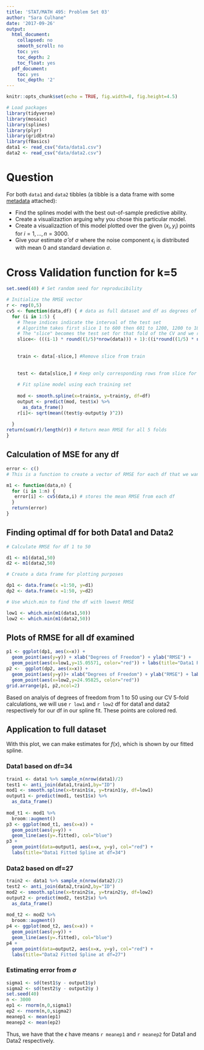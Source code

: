 ```yaml
---
title: 'STAT/MATH 495: Problem Set 03'
author: "Sara Culhane"
date: '2017-09-26'
output:
  html_document:
    collapsed: no
    smooth_scroll: no
    toc: yes
    toc_depth: 2
    toc_float: yes
  pdf_document:
    toc: yes
    toc_depth: '2'
---
```


```r
knitr::opts_chunk$set(echo = TRUE, fig.width=8, fig.height=4.5)

# Load packages
library(tidyverse)
library(mosaic)
library(splines)
library(plyr)
library(gridExtra)
library(fBasics)
data1 <- read_csv("data/data1.csv")
data2 <- read_csv("data/data2.csv")
```


# Question

For both `data1` and `data2` tibbles (a tibble is a data frame with some
[metadata](https://blog.rstudio.com/2016/03/24/tibble-1-0-0#tibbles-vs-data-frames) attached):

* Find the splines model with the best out-of-sample predictive ability.
* Create a visualizaztion arguing why you chose this particular model.
* Create a visualizaztion of this model plotted over the given $(x_i, y_i)$ points for $i=1,\ldots,n=3000$.
* Give your estimate $\widehat{\sigma}$ of $\sigma$ where the noise component $\epsilon_i$ is distributed with mean 0 and standard deviation $\sigma$.


# Cross Validation function for k=5






```r

set.seed(40) # Set random seed for reproducibility 

# Initialize the RMSE vector
r <- rep(0,5)
cv5 <- function(data,df) { # data as full dataset and df as degrees of freedom for spline
  for (i in 1:5) {
    # These indices indicate the interval of the test set
    # Algorithm takes first slice 1 to 600 then 601 to 1200, 1200 to 1800, 1800 to 2400 and 2400        to 300
    # The "slice" becomes the test set for that fold of the CV and we remove the same slice from        our training set
    slice<- (((i-1) * round((1/5)*nrow(data))) + 1):((i*round((1/5) * nrow(data))))
    
   
    train <- data[-slice,] #Remove slice from train
    
   
    test <- data[slice,] # Keep only corresponding rows from slice for test
    
    # Fit spline model using each training set
    
    mod <- smooth.spline(x=train$x, y=train$y, df=df)
    output <- predict(mod, test$x) %>% 
      as_data_frame()
    r[i]<- sqrt(mean((test$y-output$y )^2))
    
  }
return(sum(r)/length(r)) # Return mean RMSE for all 5 folds
}
```

## Calculation of MSE for any df

```r
error <- c()
# This is a function to create a vector of RMSE for each df that we want to look at

m1 <- function(data,n) { 
  for (i in 1:n) {
   error[i] <- cv5(data,i) # stores the mean RMSE from each df
  }
  return(error)
}
```

## Finding optimal df for both Data1 and Data2

```r

# Calculate RMSE for df 1 to 50

d1 <- m1(data1,50)
d2 <- m1(data2,50)

# Create a data frame for plotting purposes

dp1 <- data.frame(x =1:50, y=d1)
dp2 <- data.frame(x =1:50, y=d2)

# Use which.min to find the df with lowest RMSE

low1 <- which.min(m1(data1,50)) 
low2 <- which.min(m1(data2,50))
```

## Plots of RMSE for all df examined

```r
p1 <- ggplot(dp1, aes(x=x)) +
  geom_point(aes(y=y)) + xlab("Degrees of Freedom") + ylab("RMSE") +
  geom_point(aes(x=low1,y=15.05571, color="red")) + labs(title="Data1 RMSE Optimization")
p2 <-  ggplot(dp2, aes(x=x)) +
  geom_point(aes(y=y))+ xlab("Degrees of Freedom") + ylab("RMSE") + labs(title="Data2 RMSE Optimization") +
  geom_point(aes(x=low2,y=24.95825, color="red"))
grid.arrange(p1, p2,ncol=2)
```



Based on analyis of degrees of freedom from 1 to 50 using our CV 5-fold calculations, we will use `r low1` and `r low2` df for data1 and data2 respectively for our df in our spline fit.  These points are colored red.


## Application to full dataset 

With this plot, we can make estimates for $f(x)$, which is shown by our fitted spline.

### Data1 based on df=34



```r
train1 <- data1 %>% sample_n(nrow(data1)/2)
test1 <- anti_join(data1,train1,by="ID")
mod1 <- smooth.spline(x=train1$x, y=train1$y, df=low1)
output1 <- predict(mod1, test1$x) %>% 
  as_data_frame()
  
mod_t1 <- mod1 %>% 
  broom::augment() 
p3 <- ggplot(mod_t1, aes(x=x)) +
  geom_point(aes(y=y)) +
  geom_line(aes(y=.fitted), col="blue")
p3 +
  geom_point(data=output1, aes(x=x, y=y), col="red") +
  labs(title="Data1 Fitted Spline at df=34")
```



### Data2 based on df=27

```r
train2 <- data1 %>% sample_n(nrow(data2)/2)
test2 <- anti_join(data2,train2,by="ID")
mod2 <- smooth.spline(x=train2$x, y=train2$y, df=low2)
output2 <- predict(mod2, test2$x) %>% 
  as_data_frame()
  
mod_t2 <- mod2 %>% 
  broom::augment() 
p4 <- ggplot(mod_t2, aes(x=x)) +
  geom_point(aes(y=y)) +
  geom_line(aes(y=.fitted), col="blue")
p4 +
  geom_point(data=output2, aes(x=x, y=y), col="red") +
  labs(title="Data2 Fitted Spline at df=27")
```



### Estimating error from $\sigma$ 

```r
sigma1 <- sd(test1$y - output1$y)
sigma2 <- sd(test2$y - output2$y )
set.seed(40)
n <- 3000
ep1 <- rnorm(n,0,sigma1)
ep2 <- rnorm(n,0,sigma2)
meanep1 <- mean(ep1)
meanep2 <- mean(ep2)
```

Thus, we have that the $\epsilon$ have means `r meanep1` and `r meanep2` for Data1 and Data2 respectively.


